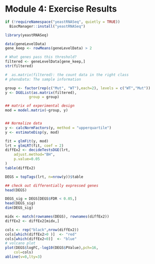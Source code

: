 # Module 4: Exercise Results {-}

```r
if (!requireNamespace("yeastRNASeq", quietly = TRUE)) 
  BiocManager::install("yeastRNASeq")

library(yeastRNASeq)

data(geneLevelData)
gene_keep <- rowMeans(geneLevelData) > 2 

# What genes pass this threshold?
filtered <- geneLevelData[gene_keep,] 
str(filtered)
```

```r
#  as.matrix(filtered): the count data in the right class
# phenoData: The sample information

group <- factor(rep(c("Mut", "WT"),each=2), levels = c("WT","Mut")) 
y <- DGEList(as.matrix(filtered), 
           group = group)  

## matrix of experimental design 
mod = model.matrix(~group, y)


## Normalize data
y <- calcNormFactors(y, method = "upperquartile")
y <- estimateDisp(y, mod)

fit = glmFit(y, mod)
lrt = glmLRT(fit, coef = 2)
diffEx2 <- decideTestsDGE(lrt, 
    adjust.method="BH", 
    p.value=0.05
)
table(diffEx2)
```

```r
DEGS = topTags(lrt, n=nrow(y))$table
```

```r
## check out differentially expressed genes
head(DEGS)

DEGS_sig = DEGS[DEGS$FDR < 0.05,]
head(DEGS_sig)
dim(DEGS_sig)
```

```r
midx <- match(rownames(DEGS), rownames(diffEx2))
diffEx2 <- diffEx2[midx,]

cols <- rep("black",nrow(diffEx2))
cols[which(diffEx2>0 )]  <- "red"
cols[which(diffEx2<0)]  <- "blue"
# volcano plot
plot(DEGS$logFC,-log10(DEGS$PValue),pch=16,
    col=cols)
abline(v=0,lty=3)
```

